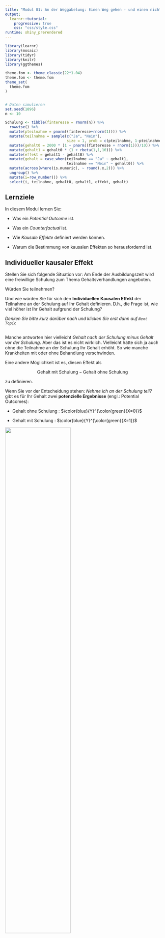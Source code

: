 ```yaml
---
title: "Modul 01: An der Weggabelung: Einen Weg gehen - und einen nicht"
output: 
  learnr::tutorial:
    progressive: true
    css: "css/style.css"
runtime: shiny_prerendered
---
```



```r
library(learnr)
library(mosaic)
library(tidyr)
library(knitr)
library(ggthemes)

theme.fom <- theme_classic(22*1.04)
theme.fom <- theme.fom
theme_set(
  theme.fom  
)


# Daten simulieren
set.seed(1896)
n <- 10

Schulung <- tibble(finteresse = rnorm(n)) %>%
  rowwise() %>%
  mutate(pteilnahme = pnorm((finteresse+rnorm(1)))) %>%
  mutate(teilnahme = sample(c("Ja", "Nein"), 
                            size = 1, prob = c(pteilnahme, 1-pteilnahme))) %>%
  mutate(gehalt0 = 2000 * (1 + pnorm((finteresse + rnorm(1)))/10)) %>%
  mutate(gehalt1 = gehalt0 * (1 + rbeta(1,1,10))) %>%
  mutate(effekt = gehalt1 - gehalt0) %>%
  mutate(gehalt = case_when(teilnahme == "Ja" ~ gehalt1,
                            teilnahme == "Nein" ~ gehalt0)) %>%
  mutate(across(where(is.numeric), ~ round(.x,2))) %>%
  ungroup() %>%
  mutate(i=row_number()) %>%
  select(i, teilnahme, gehalt0, gehalt1, effekt, gehalt)
```

## Lernziele

In diesem Modul lernen Sie:

- Was ein *Potential Outcome* ist.

- Was ein *Counterfactual* ist.

- Wie *Kausale Effekte* definiert werden können.

- Warum die Bestimmung von kausalen Effekten so herausfordernd ist.

## Individueller kausaler Effekt

Stellen Sie sich folgende Situation vor: Am Ende der Ausbildungszeit wird eine freiwillige Schulung zum Thema Gehaltsverhandlungen angeboten.

Würden Sie teilnehmen?

Und wie würden Sie für sich den **Individuellen Kausalen Effekt** der Teilnahme an der Schulung auf Ihr Gehalt definieren. D.h., die Frage ist, wie viel höher ist Ihr Gehalt aufgrund der Schulung?

*Denken Sie bitte kurz darüber nach und klicken Sie erst dann auf `Next Topic`*

##

Manche antworten hier vielleicht *Gehalt nach der Schulung minus Gehalt vor der Schulung*. Aber das ist es nicht wirklich. Vielleicht hätte sich ja auch ohne die Teilnahme an der Schulung Ihr Gehalt erhöht. So wie manche Krankheiten mit oder ohne Behandlung verschwinden.

Eine andere Möglichkeit ist es, diesen Effekt als 

$$\text{Gehalt mit Schulung} - \text{Gehalt ohne Schulung} $$

zu definieren.

Wenn Sie vor der Entscheidung stehen: *Nehme ich an der Schulung teil?* gibt es für Ihr Gehalt zwei **potenzielle Ergebnisse** (engl.: Potential Outcomes):

- <blue> Gehalt </blue> ohne <green> Schulung <green>: $\color{blue}{Y}^{\color{green}{X=0}}$

- <blue> Gehalt </blue> mit <green> Schulung <green>: $\color{blue}{Y}^{\color{green}{X=1}}$

![](images/Weggabel.png){width="65%"}

##

Mathematisch dargestellt ergibt sich dann der **individuelle kausale Effekt** $\color{orange}{\Delta}_i$ (gr.: Delta) der Schulung als:

$$\color{orange}{\Delta}_i = \color{blue}{Y}^{\color{green}{X=1}}_i - \color{blue}{Y}^{\color{green}{X=0}}_i$$

Wobei

- $i$ für die einzelne Beobachtung, hier die einzelne Person steht

- $\color{blue}{Y}_i$ für das <blue> Gehalt </blue> von $i$

- $\color{green}{X}$ für die Teilnahme an der <green> Schulung </green>; dabei ist $\color{green}{X_i=1}$ wenn $i$ teilnimmt und  $\color{green}{X_i=0}$ wenn $i$ nicht teilnimmt.


## Ein fiktives Beispiel

Schauen wir uns einmal eine fiktive Gehaltstabelle von Potential Outcomes an:

- `i`: Laufende Nummer der Beobachtung.

- `gehalt1`: $\color{blue}{Y}^{\color{green}{X=1}}$, Gehalt mit Schulung

- `gehalt0`: $\color{blue}{Y}^{\color{green}{X=0}}$, Gehalt ohne Schulung

```r
Schulung %>%
  select(i, gehalt1, gehalt0) %>%
  kable()
```


Der individuelle kausale Effekt $\color{orange}{\Delta}_i$ lässt sich dann in `R` innerhalb der Datentabelle `Schulung` berechnen als `gehalt1 - gehalt0`:

```r
Schulung <- Schulung %>%
  mutate(effekt = gehalt1 - gehalt0)
```

Und damit:

```r
Schulung %>%
  select(i, gehalt1, gehalt0, effekt) %>%
  kable()
```

```r
Schulung_Long <- Schulung %>%
  select(i, gehalt0, gehalt1) %>%
  pivot_longer(c(gehalt0, gehalt1), values_to = "Gehalt", names_to = "Schulung") %>%
  mutate(Schulung = ifelse(Schulung == "gehalt0", "0: Nein", "1: Ja"))

gf_point(Gehalt ~ Schulung, data = Schulung_Long,
         position = "jitter", width = 0.01, height = 0,
         color = ~ Schulung,
         show.legend = FALSE) %>%
  gf_line(Gehalt ~ Schulung, group = ~ i,
          color = "blue", alpha = 0.25) +
  scale_color_colorblind()
```


```r
question("Lässt sich der individuelle kausale Effekt in der Praxis beobachten?",
         answer("Ja", message = "Je Beobachtung $i$ liegt nur ein Wert vor: Der mit Schulung oder der ohne Schulung, nicht beide gleichzeitig. $\\Delta_i$ kann nicht beobachtet werden."),
         answer("Nein", correct = TRUE, message = "Je Beobachtung $i$ liegt nur ein Wert vor: Der mit Schulung oder der ohne Schulung, nicht beide gleichzeitig. $\\Delta_i$ kann nicht beobachtet werden."),
		correct = "Prima, Richtig!",
		incorrect = "Leider falsch."
         )
```

## Das Problem

Das fundamentale Problem der kausalen Inferenz ist, dass wir den individuelle kausale Effekt $\color{orange}{\Delta}_i = \color{blue}{Y}^{\color{green}{X=1}}_i - \color{blue}{Y}^{\color{green}{X=0}}_i$ **nicht** beobachten können. Es liegt je Beobachtung $i$ immer nur eines der beiden Potential Outcomes vor: Entweder $\color{blue}{Y}^{\color{green}{X=1}}$ (<blue> Gehalt </blue> mit <green> Schulung </green>) **oder** $\color{blue}{Y}^{\color{green}{X=0}}$ (<blue> Gehalt </blue> ohne <green> Schulung </green>).

- Wenn Person $i$ an der Schulung teilnimmt liegt uns das Gehalt mit Schulung vor, $\color{blue}{Y}^{\color{green}{X=1}}_i$, und nicht $\color{blue}{Y}^{\color{green}{X=0}}_i$

- Wenn $i$ nicht an der Schulung teilnimmt liegt uns das Gehalt ohne Schulung vor, $\color{blue}{Y}^{\color{green}{X=0}}_i$, und nicht $\color{blue}{Y}^{\color{green}{X=1}}_i$

Der Wert der nicht vorliegt wird **Counterfactual** genannt. Für jemanden der nicht an der Schulung teilgenommen hat ist das Counterfactual die Antwort auf die Frage: *Wie hoch wäre mein Gehalt, wenn ich an der Schulung teilgenommen hätte?*. Für jemanden der teilgenommen hat ist das Counterfactual das Gehalt ohne Teilnahme.

```r
question("Kann das Counterfactual beobachtet werden?",
         answer("Ja", message = "Je Beobachtung $i$ liegt nur ein Wert vor: Der mit Schulung oder der ohne Schulung, nicht beide gleichzeitig. Das Counterfactual ist das nicht beobachtete der Potential Outcomes."),
         answer("Nein", correct = TRUE, message = "Das Counterfactual ist das nicht beobachtete der Potential Outcomes."),
		correct = "Richtig!",
		incorrect = "Leider falsch."
         )
```

```r
question("Person $i$ nimmt an der Schulung teil. Was ist dann das Counterfactual?",
         answer("$\\color{blue}{Y}^{\\color{green}{X=0}}_i$", correct = TRUE, message = "Teilnahme an der Schulung bedeutet $X=1$."),
         answer("$\\color{blue}{Y}^{\\color{green}{X=1}}_i$", message = "Teilnahme an der Schulung bedeutet $X=1$."),
		correct = "Klasse!",
		incorrect = "Leider falsch."
         )
```


## Durchschnittlicher kausaler Effekt

Würden wir den individuelle kausale Effekt $\color{orange}{\Delta}_i$ kennen (Variable `effekt` in unserem `R` Beispiel), könnten wir u.a. den durchschnittlichen kausalen Effekt berechnen, indem wir alle $i$ individuellen kausalen Effekte addieren und diese Summe ($\sum$) durch die Anzahl der Beobachtungen ($n$) dividieren: 

$$\bar{\color{orange}{\Delta}}=\frac{\sum_{i=1}^n \color{orange}{\Delta}_i}{n}=\frac{\sum_{i=1}^n\color{blue}{Y}^{\color{green}{X=1}}_i - \sum_{i=1}^n\color{blue}{Y}^{\color{green}{X=0}}_i}{n}=\overline{\color{blue}{Y}}^{\color{green}{X=1}}-\overline{\color{blue}{Y}}^{\color{green}{X=0}}.$$

Die `R` Funktion die diesen arithmetischen Mittelwert berechnet lautet `mean()`.

Berechnen Sie den durchschnittlichen kausalen Effekt, wenn beide Potential Outcomes vorliegen würden, indem Sie auf `Run Code` klicken. 

```r
mean(~ effekt, data = Schulung)
```

##

Das fundamentalen Problems der kausalen Inferenz ist, dass nur eines der Potential Outcomes vorliegt, und das nicht vorliegende ein Counterfactual ist. Daher kennen wir in der Praxis weder den individuellen noch den durchschnittlichen kausalen Effekt. Letzterer läge hier bei


$$\bar{\color{orange}{\Delta}}=\frac{\sum_{i=1}^n \color{orange}{\Delta}_i}{n}=`r mean(~ effekt, data = Schulung)`.$$

## Fehlende Werte

Wenn wir wissen wer teilgenommen hat, wissen wir auch welche der beiden Potential Outcomes wir kennen, und welche als Counterfactual fehlen. Fehlende Werte werden in `R` als `NA` (engl.: not available, nicht verfügbar) dargestellt.

```r
Schulung %>%
  select(i, teilnahme, gehalt0, gehalt1) %>%
  mutate(gehalt0 = ifelse(teilnahme=="Ja", NA, gehalt0)) %>%
  mutate(gehalt1 = ifelse(teilnahme=="Nein", NA, gehalt1)) %>%
  kable()
```

Was wir also sehen ist, ist das `gehalt` und ob am Seminar teilgenommen wurde (`teilnahme`).

```r
Schulung %>%
  select(i, teilnahme, gehalt) %>%
  kable()
```

```r
question("Die Teilnahme an der Schulung war freiwillig. Sind Sie sicher, dass diejenigen die teilgenommen haben und diejenigen die nicht teilgenommen haben die gleiche Gehaltsentwicklung gehabt hätten, unabhängig von der Schulung?",
         answer("Eher Ja", message = "Es gibt vermutlich Unterschiede in der individuellen Einschätzung der Wichtigkeit der Höhe des Gehalts. Dies kann sowohl die Teilnahmebreitschaft an der Schulung beeinflussen als auch - unabhängig von der Schulung - das Vorgehen in Gehaltsverhandlungen."),
         answer("Eher Nein", correct = TRUE, message = "Es gibt vermutlich Unterschiede in der individuellen Einschätzung der Wichtigkeit der Höhe des Gehalts. Dies kann sowohl die Teilnahmebreitschaft an der Schulung beeinflussen als auch - unabhängig von der Schulung - das Vorgehen in Gehaltsverhandlungen."),
		correct = "Klasse!",
		incorrect = "Leider falsch."
         )
```

## Schätzung des kausalen Effektes

Anhand der beobachteten Daten kann das durchschnittliche Gehalt sowohl für diejenigen, die teilgenommen haben, also auch für die, die nicht teilgenommen haben, berechnet werden:

```r
mean(gehalt ~ teilnahme, data = Schulung)
```

- $\bar{\color{blue}{y}}^{\color{green}{x=1}} = `r round(mean(gehalt ~ teilnahme, data = Schulung)[1],2)`$

- $\bar{\color{blue}{y}}^{\color{green}{x=0}} = `r round(mean(gehalt ~ teilnahme, data = Schulung)[2],2)`$

Ein Schätzer für den durchschnittlichen kausalen Effekt auf Basis der beobachteten Werte wäre damit:

$$\bar{\color{blue}{y}}^{\color{green}{x=1}} - \bar{\color{blue}{y}}^{\color{green}{x=0}} = `r round(mean(gehalt ~ teilnahme, data = Schulung)[1],2)` - `r round(mean(gehalt ~ teilnahme, data = Schulung)[2],2)` = `r round(-diffmean(gehalt ~ teilnahme, data = Schulung),2)`$$

Dieser weist aber eine systematische Verzerrung, einen **Bias** zum zu schätzenden Wert $\bar{\color{orange}{\Delta}} =`r round(mean(~ effekt, data = Schulung),2)`$ auf.

Der naive Vergleich der Mittelwerte überschätzt hier den wahren durchschnittlichen Effekt. Dies liegt daran, dass in diesem fiktiven Beispiel Personen mit einem höherem Gehaltsinteresse eher an der Schulung teilgenommen haben als die mit einem niedrigeren Interesse. Erstere hätten aber, aufgrund Ihres Gehaltsinteresses so oder so, also unabhängig von der Schulung, ein höheres Gehalt erwartet.

Kontrollieren Sie diese Aussage, indem Sie den Code so abändern, dass Sie den Mittelwert der Potential Outcomes berechnen:

*Tipp*: Einen Lösungshinweis erhalten Sie über `Hints`. Anschließend `Next Hint` und Sie sehen die Lösung.

```r
mean(gehalt ~ teilnahme, data = Schulung)
```

```r
mean(gehalt0 ~ teilnahme, data = Schulung)
mean(gehalt1 ~ teilnahme, data = Schulung)
```

```r
"gehalt0 bzw. gehalt1 sind die Variablennamen. Ändern Sie gehalt entsprechend."
```


##

Dies ist leider ein universelles Problem: Daten können viel erzählen und verbergen. Wir können Zusammenhänge und Unterschiede sehen, wo keine sind, wir können welche übersehen die da sind. Daten können in die Irre führen. Um die richtigen Schlussfolgerungen aus ihnen zu ziehen müssen wir die Entstehungsgeschichte der Daten berücksichtigen. 

## Hinweis

<red> **Dieser Kurs ist aktuell noch in der Entwicklung!** </red>

Bitte melden Sie Fehler, Unklarheiten und Verbesserungsvorschläge [hier](https://github.com/luebby/WWWEKI/issues).

Das Vorhaben *Was, wie, warum? Einstiegskurs Kausale Inferenz (WWWEKI)* wird mit Mitteln des Bundesministeriums für Bildung und Forschung unter dem Förderkennzeichen 16DHBQP040 gefördert.


![](images/csm_Logo-BMBF.jpg)


